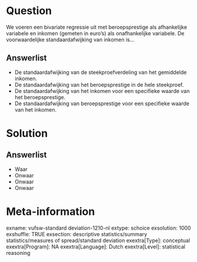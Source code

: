 Question
========
We voeren een bivariate regressie uit met beroepsprestige als afhankelijke variabele en inkomen (gemeten in euro's) als onafhankelijke variabele. De voorwaardelijke standaardafwijking van inkomen is...

Answerlist
----------
* De standaardafwijking van de steekproefverdeling van het gemiddelde inkomen.
* De standaardafwijking van het beroepsprestige in de hele steekproef.
* De standaardafwijking van het inkomen voor een specifieke waarde van het beroepsprestige.
* De standaardafwijking van beroepsprestige voor een specifieke waarde van het inkomen.

Solution
========

Answerlist
----------
* Waar
* Onwaar
* Onwaar
* Onwaar

Meta-information
================
exname: vufsw-standard deviation-1210-nl
extype: schoice
exsolution: 1000
exshuffle: TRUE
exsection: descriptive statistics/summary statistics/measures of spread/standard deviation
exextra[Type]: conceptual
exextra[Program]: NA
exextra[Language]: Dutch
exextra[Level]: statistical reasoning

